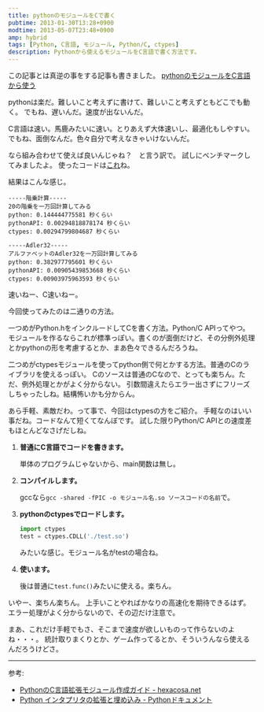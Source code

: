 ```yaml
---
title: pythonのモジュールをCで書く
pubtime: 2013-01-30T13:28+0900
modtime: 2013-05-07T23:48+0900
amp: hybrid
tags: [Python, C言語, モジュール, Python/C, ctypes]
description: Pythonから使えるモジュールをC言語で書く方法です。
---
```


<PS date="2013-05-07T23:48+0900" level={1}>

この記事とは真逆の事をする記事も書きました。
[pythonのモジュールをC言語から使う](/blog/2013/05/use-python-by-c-lang)

</PS>

pythonは楽だ。難しいこと考えずに書けて、難しいこと考えずともどこでも動く。
でもね、遅いんだ。速度が出ないんだ。

C言語は速い。馬鹿みたいに速い。とりあえず大体速いし、最適化もしやすい。
でもね、面倒なんだ。色々自分で考えなきゃいけないんだ。

なら組み合わせて使えば良いんじゃね？　と言う訳で。
試しにベンチマークしてみましたよ。
使ったコードは[これ](/blog/2013/01/conpy.tar.gz)ね。

結果はこんな感じ。
```
-----階乗計算-----
20の階乗を一万回計算してみる
python: 0.144444775581 秒くらい
pythonAPI: 0.00294818878174 秒くらい
ctypes: 0.00294799804687 秒くらい

-----Adler32-----
アルファベットのAdler32を一万回計算してみる
python: 0.382977795601 秒くらい
pythonAPI: 0.00905439853668 秒くらい
ctypes: 0.00903975963593 秒くらい
```
速いねー、C速いねー。

今回使ってみたのは二通りの方法。

一つめがPython.hをインクルードしてCを書く方法。Python/C APIってやつ。
モジュールを作るならこれが標準っぽい。書くのが面倒だけど、その分例外処理とかpythonの形を考慮するとか、まあ色々できるんだろうね。

二つめがctypesモジュールを使ってpython側で何とかする方法。普通のCのライブラリを使えるっぽい。
Cのソースは普通のCなので、とっても楽ちん。ただ、例外処理とかがよく分からない。
引数間違えたらエラー出さずにフリーズしちゃったしね。結構怖いかも分からん。

あら手軽、素敵だわ。って事で、今回はctypesの方をご紹介。
手軽なのはいい事だね。コードなんて短くてなんぼです。
試した限りPython/C APIとの速度差もほとんどなさげだしね。

1. **普通にC言語でコードを書きます。**

    単体のプログラムじゃないから、main関数は無し。

2. **コンパイルします。**

    gccなら`gcc -shared -fPIC -o モジュール名.so ソースコードの名前`で。

3. **pythonのctypesでロードします。**

    ``` python
    import ctypes
    test = ctypes.CDLL('./test.so')
    ```
    みたいな感じ。モジュール名がtestの場合ね。

5. **使います。**

    後は普通に`test.func()`みたいに使える。楽ちん。

いやー、楽ちん楽ちん。
上手いことやればかなりの高速化を期待できるはず。
エラー処理がよく分からないので、その辺だけ注意で。

まあ、これだけ手軽でもさ、そこまで速度が欲しいものって作らないのよね・・・。
統計取りまくりとか、ゲーム作ってるとか、そういうんなら使えるんだろうけどさ。

---

参考:
- [PythonのC言語拡張モジュール作成ガイド - hexacosa.net](http://www.hexacosa.net/documents/python-extending/)
- [Python インタプリタの拡張と埋め込み - Pythonドキュメント](http://docs.python.jp/2.5/ext/ext.html)
